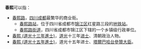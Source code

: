 '''春熙'''可以指：
* [[春熙路|春熙路]]，[[四川|四川]][[成都|成都]]最繁华的商业街。
**  [[春熙路站|春熙路站]]，位于四川省成都市[[锦江区|锦江区]]红星路三段的[[地铁站|地铁站]]。
**  [[春熙路街道|春熙路街道]]，四川省成都市锦江区下辖的一个乡镇级行政单位。
* [[春熙_(道光十三年進士)|春熙 (道光十三年進士)]]，[[道光|道光]]十三年[[进士|进士]]、清朝政治人物。
* [[春熙_(道光十五年進士)|春熙 (道光十五年進士)]]，道光十五年进士、[[塔爾巴哈台參贊大臣|塔爾巴哈台參贊大臣]]。
{{disambig}}